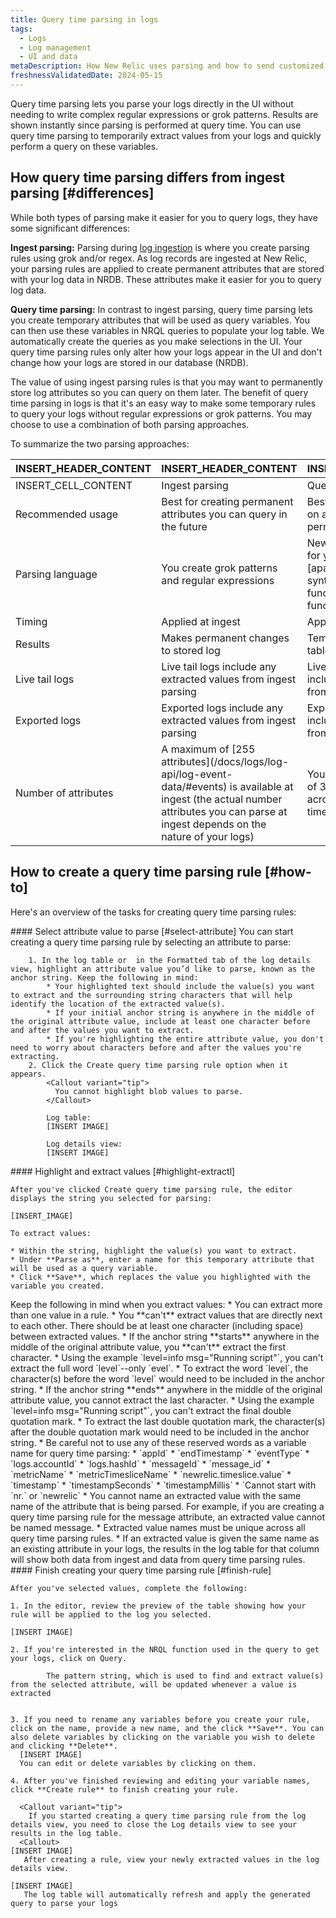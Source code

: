 ```yaml
---
title: Query time parsing in logs
tags:
  - Logs
  - Log management
  - UI and data
metaDescription: How New Relic uses parsing and how to send customized log data.
freshnessValidatedDate: 2024-05-15 
---
```




Query time parsing lets you parse your logs directly in the UI without needing to write complex regular expressions or grok patterns. Results are shown instantly since parsing is performed at query time. You can use query time parsing to temporarily extract values from your logs and quickly perform a query on these variables.

## How query time parsing differs from ingest parsing [#differences]

While both types of parsing make it easier for you to query logs, they have some significant differences:

**Ingest parsing:** Parsing during [log ingestion](/docs/logs/ui-data/parsing/) is where you create parsing rules using grok and/or regex. As log records are ingested at New Relic, your parsing rules are applied to create permanent attributes that are stored with your log data in NRDB. These attributes make it easier for you to query log data. 

**Query time parsing:** In contrast to ingest parsing, query time parsing lets you create temporary attributes that will be used as query variables. You can then use these variables in NRQL queries to populate your log table. We automatically create the queries as you make selections in the UI. Your query time parsing rules only alter how your logs appear in the UI and don't change how your logs are stored in our database (NRDB). 

The value of using ingest parsing rules is that you may want to permanently store log attributes so you can query on them later. The benefit of query time parsing in logs is that it's an easy way to make some temporary rules to query your logs without regular expressions or grok patterns. You may choose to use a combination of both parsing approaches.

To summarize the two parsing approaches:

<table>
    <thead>
        <tr>
            <th>
                INSERT_HEADER_CONTENT
            </th>
            <th>
                INSERT_HEADER_CONTENT
            </th>
            <th>
                INSERT_HEADER_CONTENT
            </th>
        </tr>
    </thead>
    <tbody>
        <tr>
            <td>
                INSERT_CELL_CONTENT
            </td>
            <td>
                Ingest parsing
            </td>
            <td>
                Query time parsing
            </td>
        </tr>
        <tr>
            <td>
                Recommended usage
            </td>
            <td>
                Best for creating permanent attributes you can query in the future
            </td>
            <td>
                Best for doing quick queries on attributes that aren't permanent 
            </td>
        </tr>
        <tr>
            <td>
                Parsing language                
            </td>
            <td>
                You create grok patterns and regular expressions 
            </td>
            <td>
                New Relic creates queries for you using the NRQL [aparse](/docs/nrql/nrql-syntax-clauses-functions/#func-aparse) function 
            </td>
        </tr>
        <tr>
            <td>
                Timing
            </td>
            <td>
                Applied at ingest
            </td>
            <td>
                Applied when you query
            </td>
        </tr>
        <tr>
            <td>
                Results
            </td>
            <td>
                Makes permanent changes to stored log 
            </td>
            <td>
                Temporarily alters the logs table in the UI
            </td>
        </tr>
        <tr>
            <td>
                Live tail logs
            </td>
            <td>
                Live tail logs include any extracted values from ingest parsing
            </td>
            <td>
                Live tail logs **don't** include any extracted values from query time parsing
            </td>
        </tr>
        <tr>
            <td>
                Exported logs
            </td>
            <td>
                Exported logs include any extracted values from ingest parsing
            </td>
            <td>
                Exported logs **don't** include any extracted values from query time parsing
            </td>
        <tr>
            <td>
                Number of attributes
            </td>
            <td>
                A maximum of [255 attributes](/docs/logs/log-api/log-event-data/#events) is available at ingest (the actual number attributes you can parse at ingest depends on the nature of your logs)
            </td>
            <td>
                You can parse a maximum of 32 temporary attributes across all rules for query time parsing
            </td>
        </tr>
        </tr>
    </tbody>
</table>

## How to create a query time parsing rule [#how-to] 

Here's an overview of the tasks for creating query time parsing rules:

<Steps>
  <Step>
    #### Select attribute value to parse [#select-attribute]
    You can start creating a query time parsing rule by selecting an attribute to parse:

        1. In the log table or  in the Formatted tab of the log details view, highlight an attribute value you’d like to parse, known as the anchor string. Keep the following in mind:
            * Your highlighted text should include the value(s) you want to extract and the surrounding string characters that will help identify the location of the extracted value(s). 
            * If your initial anchor string is anywhere in the middle of the original attribute value, include at least one character before and after the values you want to extract.
            * If you're highlighting the entire attribute value, you don't need to worry about characters before and after the values you're extracting.
        2. Click the Create query time parsing rule option when it appears. 
            <Callout variant="tip">
              You cannot highlight blob values to parse.
            </Callout>

            Log table:
            [INSERT IMAGE]

            Log details view:
            [INSERT IMAGE]
  </Step>
  </Step>
    #### Highlight and extract values [#highlight-extractl]

    After you've clicked Create query time parsing rule, the editor displays the string you selected for parsing:

    [INSERT_IMAGE] 

    To extract values:

    * Within the string, highlight the value(s) you want to extract.
    * Under **Parse as**, enter a name for this temporary attribute that will be used as a query variable. 
    * Click **Save**, which replaces the value you highlighted with the variable you created.

<CollapserGroup>
    <Collapser
        id="extract-tips"
        title="Tips for extracting values"
    >
      Keep the following in mind when you extract values:
      * You can extract more than one value in a rule.
      * You **can't** extract values that are directly next to each other. There should be at least one character (including space) between extracted values.
      * If the anchor string **starts** anywhere in the middle of the original attribute value, you **can't** extract the first character.
          * Using the example `level=info msg="Running script"`, you can't extract the full word `level`--only `evel`. 
          * To extract the word `level`, the character(s) before the word `level` would need to be included in the anchor string.
      * If the anchor string **ends** anywhere in the middle of the original attribute value, you cannot extract the last character.
          * Using the example `level=info msg="Running script"`, you can't extract the final double quotation mark. 
          * To extract the last double quotation mark, the character(s) after the double quotation mark would need to be included in the anchor string.
      * Be  careful not to use any of these reserved words as a variable name for query time parsing:
          * `appId`
          * `endTimestamp`
          * `eventType`
          * `logs.accountId`
          * `logs.hashId`
          * `messageId`
          * `message_id`
          * `metricName`
          * `metricTimesliceName`
          * `newrelic.timeslice.value`
          * `timestamp`
          * `timestampSeconds`
          * `timestampMillis`
          * `Cannot start with `nr.` or `newrelic`
      * You cannot name an extracted value with the same name of the attribute that is being parsed. For example, if you are creating a query time parsing rule for the message attribute, an extracted value cannot be named message.
          * Extracted value names must be unique across all query time parsing rules.
          * If an extracted value is given the same name as an existing attribute in your logs, the results in the log table for that column will show both data from ingest and data from query time parsing rules. 
    </Collapser>
</CollapserGroup>

  </Step>
  <Step>
    #### Finish creating your query time parsing rule [#finish-rule]

    After you've selected values, complete the following:

    1. In the editor, review the preview of the table showing how your rule will be applied to the log you selected. 

    [INSERT IMAGE]

    2. If you're interested in the NRQL function used in the query to get your logs, click on Query. 

            The pattern string, which is used to find and extract value(s) from the selected attribute, will be updated whenever a value is extracted


    3. If you need to rename any variables before you create your rule, click on the name, provide a new name, and the click **Save**. You can also delete variables by clicking on the variable you wish to delete and clicking **Delete**.
      [INSERT IMAGE]
      You can edit or delete variables by clicking on them.

    4. After you've finished reviewing and editing your variable names, click **Create rule** to finish creating your rule. 

      <Callout variant="tip">
        If you started creating a query time parsing rule from the log details view, you need to close the Log details view to see your results in the log table.
      <Callout>
    [INSERT IMAGE]
       After creating a rule, view your newly extracted values in the log details view.

    [INSERT IMAGE]
       The log table will automatically refresh and apply the generated query to parse your logs

 

  </Step>
  <Step>

  </Step>
  <Step>

  </Step>
</Steps>

